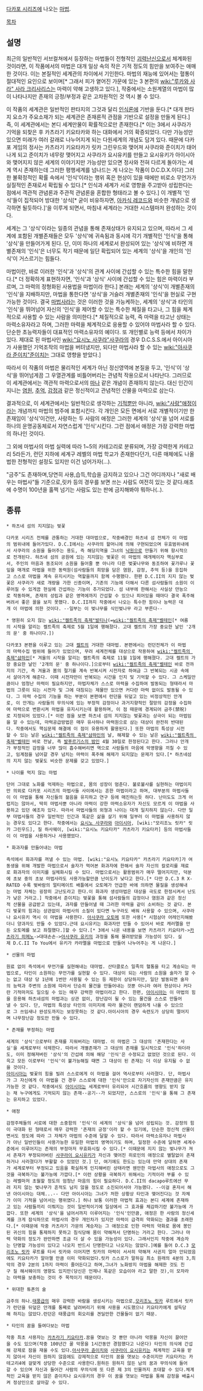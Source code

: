 [[다카포 시리즈]]에 나오는 [[마법]].

[[목차]]

== 설명 ==
최근의 일반적인 서브컬쳐에서 등장하는 마법들이 전형적인 [[괴력난신]]으로서 체계화된 것이라면, 이 작품에서의 마법은 대개 일상 속의 작은 기적 정도의 힘만을 보여주는 애매한 것이다. 이는 본질적인 세계관의 차이에서 기인한다. 마법의 재능에 있어서는 혈통이 절대적인 요인으로 보이며[* 그래서 피가 옅어진 가문에 있는 3 본편의 [[wiki:"루카와 사라" 사라 크리사리스]]는 마력이 약해 고생하고 있다.], 작중에서는 소원계열의 마법이 많이 나타나지만 존재의 긍정/부정과 같은 고차원적인 것 역시 볼 수 있다. 

이 작품의 세계관은 일반적인 판타지의 그것과 달리 [[인식론]]에 기반을 둔다.[* 대개 판타지 요소가 주요소재가 되는 세계관은 존재론적 관점을 기반으로 설정을 만들게 된다.] 즉, 이 세계관에서는 본디 세계만물이 확률적으로만 존재한다.[* 이는 3에서 사쿠라가 기억을 되찾은 후 카츠라기 키요타카와 하는 대화에서 거의 확증되었다. 다만 가능성만 있으면 미래가 여러 갈래로 나누어지게 되는 다원세계의 개념도 담겨 있다. 때문에 다카포 게임의 정사는 카츠라기 키요타카가 릿카 그린우드와 맺어져 사쿠라와 준이치가 태어나게 되고 준이치가 네무랑 맺어지고 사쿠라가 요시유키를 만들고 요시유키가 아이시아와 맺어지지 않은 세계의 이야기지만 가능성만 있으면 정사와 전혀 다르게 돌아가는 세계 역시 존재하는데 그러한 평행세계를 넘나드는 게 나오는 작품이 D.C.D.X.이다] 그러한 불확정적인 확률 속에서 '인식'이라는 행위 혹은 현상이 있을 때에만 비로소 무언가가 실질적인 존재로서 확립될 수 있다.[* 인식과 세계가 서로 영향을 주고받아 성립한다는 점에서 객관적 관념론과 주관적 관념론을 혼합한 형태라고 볼 수 있다.] 이 개별적 '인식'들이 집적되어 방대한 '상식[* 굳이 비유하자면, [[아카식 레코드]]와 비슷한 개념으로 생각하면 될듯하다.]'을 이루게 되면서, 마침내 세계라는 거대한 시스템마저 완성하는 것이다.

세계는 그 '상식'이라는 일종의 관념을 통해 존재상태가 유지되고 있으며, 따라서 그 세계에 포함된 개별존재들은 모두 '상식'에 귀속됨과 동시에 각기 개별적인 '인식'을 통해 '상식'을 만들어가게 된다. 단, 이미 하나의 세계로서 완성되어 있는 '상식'에 비하면 개별존재의 '인식'은 너무도 작기 때문에 일단 확립되어 있는 세계의 '상식'을 개인의 '인식'이 거스르기는 힘들다.

마법이란, 바로 이러한 '인식'과 '상식'의 관계 사이에 간섭할 수 있는 특수한 힘을 말한다.[* 더 정확하게 표현하자면, '인식'과 '상식' 사이에 간섭할 수 있는 힘은 마력이라 부르며, 그 마력의 정형화된 사용법을 마법이라 한다.] 본래는 세계의 '상식'이 개별존재의 '인식'을 지배하지만, 마법을 통한다면 '상식'을 거슬러 개별존재의 '인식'을 현실로 구현가능한 것이다. 결국 [[마법사]]라는 것은 이러한 것을 가능케하는, 세계의 '상식'과 타인의 '인식'을 뛰어넘어 자신의 '인식'을 제어할 수 있는 특수한 체질을 타고나, 그 힘을 체계적으로 사용할 수 있는 사람을 의미한다.[* 체질적으로 능력, 즉 마력을 타고난 상태는 마력소유자라고 하며, 그러한 마력을 체계적으로 응용할 수 있어야 마법사라 할 수 있다. 단순한 초능력자들이 대표적인 마력소유자의 예이다. 또 개인별로 능력 등에서 차이가 있다. 제대로 된 마법사인 [[wiki:"요시노 사쿠라"사쿠라]]의 경우 D.C.S.S.에서 아이시아가 사용했던 기억조작의 마법을 버텨냈지만, 되다만 마법사라 할 수 있는 [[wiki:"아사쿠라 준이치"준이치]]는 그대로 영향을 받았다.]

따라서 이 작품의 마법은 물리적인 세계가 아닌 정신영역에 본질을 두고, '인식'이 '상식'을 뛰어넘게끔 그 우열관계를 비틀어버리는 관념적 작용으로서 나타난다. 그러므로 이 세계관에서는 객관적 마력으로서의 [[마나]] 같은 개념이 존재하지 않는다. 대신 인간이 지니는 [[염원]], [[추억]], [[감정]]과 같은 정신적이고 관념적인 산물을 마력으로 삼는다.

결과적으로, 이 세계관에서는 일반적으로 생각하는 [[기적]]뿐만 아니라, [[wiki:"사랑"애정]]이라는 개념까지 마법의 범주에 포함시킨다. 각 개인은 모든 면에서 서로 개별적이기만 한 존재임이 '상식'이건만, 사랑하는 두 사람의 애정은 그러한 세계의 '상식'을 넘어 서로를 하나의 운명공동체로서 자연스럽게 '인식'시킨다. 그런 점에서 애정은 가장 강력한 마법의 하나인 것이다.

그 외에 마법사의 마법 실력에 따라 1~5의 카테고리로 분류되며, 가장 강력한게 카테고리 5라든가, 런던 지하에 세계구 레벨의 마법 학교가 존재한다던가, 다른 매체에도 나올 법한 전형적인 설정도 있지만 이건 넘어가자(...).

"금주"도 존재하며,당연히 사용,습득,학습을 금지하고 있으나 그건 어디까지나 "새로 배우는 마법사"들 기준으로,릿카 등의 경우를 보면 쓰는 사람도 여전히 있는 것 같다.애초에 수명이 100년을 훌쩍 넘기는 사람도 있는 판에 금지해봐야 뭐하나(‥).

== 종류 ==

 * 하츠네 섬의 지지않는 벚꽃

 다카포 시리즈 전체를 관통하는 거대한 대마법으로, 작중배경인 하츠네 섬 전체가 이 마법의 범위내에 들어가있다. D.C.I에서는 사쿠라의 할머니에 의해 구현되었으며 유효범위내에서 사쿠라의 소원을 들어주는 용도, 즉 해당지역을 그녀의 [[낙원]]으로 만들기 위해 항시적으로 전개된다. 하츠네 섬의 공원에 있는 지지않는 벚꽃은 이 마법의 매개체이자 핵심부로서, 주인의 마음과 동조되어 소원을 들어줄 뿐 아니라 다른 벚꽃나무와 동조하여 꽃가루나 꽃잎을 매개로 마법을 위한 동력원(섬사람들의 희망을 담은 염원, 감정, 추억 등)을 응집하고 스스로 마법을 계속 유지시키는 역할을까지 함께 수행했다. 한편 D.C.II의 지지 않는 벚꽃은 사쿠라가 새로 개량을 가한 신종이며, 기존의 기능에 더해서 다른 섬사람들의 소원이 이루어질 수 있게끔 현실에 간섭하는 기능이 추가되었다. 섬 내부에 한해서는 사실상 만능으로 작동하며, 존재의 성립과 같은 영역에까지 간섭할 수 있으나 피어있을 때마다 결국 폭주해버려서 좋은 꼴을 보지 못했다. D.C.II까지 작중에서 나오는 특수한 힘이나 능력은 대개 이 마법에 의한 것이다. --일부는 이 벚나무를 식인벚나무 라고 부른다--


 * 영원히 오지 않는 [[wiki:"켈트족의 축제"발티나]](=[[wiki:"켈트족의 축제"벨테인]][* 여름의 시작을 알리는 켈트족의 축제로 5월 1일에 행해졌다. 고대 켈트의 가장 중요한 날인 '2개의 문' 중 하나이다.])

 다카포3 본편을 이루고 있는 고대 [[켈트]]의 거대한 대마법. 본편에서는 런던전체가 이 마법의 마력수집 범위에 들어가 있었으며, 무려 세계전체를 대상으로 작용하여 [[wiki:"켈트족의 축제"샴하인]][* 겨울의 시작을 알리는 켈트족의 축제로 11월 1일에 행해졌다. 고대 켈트의 가장 중요한 날인 '2개의 문' 중 하나이다.]으로부터 [[wiki:"켈트족의 축제"벨테인]] 바로 전까지의 기간, 즉 겨울과 봄의 절기를 계속 반복시켜 시전자로 하여금 그 반복되는 시공 속에서 살아가게 해준다. 이때 시전자만이 반복되는 시간을 인지 및 기억할 수 있다. 그 스케일만큼이나 엄청난 마력이 필요하지만, 마법자체가 스스로 마력을 수집하여 발동되는 형태라서 마법의 그릇이 되는 시전자 및 그에 대칭되는 제물만 있으면 커다란 마력 없이도 발동될 수 있다. 그 마력 수집의 기능을 하는 부분이 본편에서 런던을 뒤덮고 있는 비정상적인 안개로, 이 안개는 사람들의 무의식에 있는 부정적 감정이나 과거지향적인 절망의 감정을 수집하여 마력으로 변환시켜 마법을 유지시키는데 활용하며, 이 점 때문에 경계되어 금주(禁呪)로 지정되어 있었다.[* 이런 점을 보면 하츠네 섬의 지지않는 벚꽃과는 상극이 되는 마법임을 알 수 있는데, 마력공급방법은 매우 유사하나 마력원으로 삼는 대상이 완전히 반대된다. 작중에서도 핵심문제 해결에 이 점이 유용하게 활용된다.] 또한 마법의 특성상 시전할 수 있는 날은 [[wiki:"켈트족의 축제"샴하인]]의 날, 해제할 수 있는 날은 [[wiki:"켈트족의 축제"벨테인]] 바로 전날, 즉 [[발푸르기스의 밤]]인 4월 30일로 한정된다고 한다. 그러나 안개가 부정적인 감정을 너무 많이 흡수해버리면 역으로 사람들의 마음에 악영향을 끼칠 수 있고, 임계점을 넘어갈 경우 넘치는 마력이 폭주해 해제가 되지않는 문제가 있다.[* 하츠네섬의 지지 않는 벚꽃도 비슷한 문제를 갖고 있었다.]


 * 나이를 먹지 않는 마법

 단어 그대로 노화를 억제하는 마법으로, 몸의 성장이 멈춘다. 불로불사를 실현하는 마법이지만 의외로 다카포 시리즈의 마법사들 사이에서는 흔한 마법이라고 하며, 대부분의 마법사들이 이 마법을 통해 자신들의 젊음을 유지하고 연구 등에 매진하는듯 하다. 난이도도 크게 어렵지는 않아서, 딱히 마법사뿐 아니라 마력이 강한 마력소유자가 자신도 모르게 이 마법을 사용하고 있던 예조차 있다. 따라서 마법사들의 외형과 나이는 대개 일치하지 않는다. 다만 일부 마법사들의 경우 일반적인 인간과 똑같은 삶을 살기 위해 일부러 이 마법을 사용하지 않는 경우도 있다고 한다. 작중에서는 [[요시노 사쿠라]]와 [[아이시아]], [wiki:"모리조노 릿카" 릿카 그린우드], 질 하사웨이, [wiki:"요시노 키요타카" 카츠라기 키요타카] 등의 마법사들이 이 마법을 사용하거나 사용했었다. 


 * 화과자를 만들어내는 마법

 즉석에서 화과자를 꺼낼 수 있는 마법. [wiki:"요시노 키요타카" 카츠라기 키요타카]가 여동생을 위해 개발한 마법으로서 술자가 먹어본 화과자에 한해서 술자 자신의 칼로리를 재료로 화과자의 이미지를 실체화시킬 수 있다. 마법으로서는 활용범위가 매우 떨어지지만, 덕분에 초보 중의 초보 마법사라도 사용가능할만큼 난이도가 낮다고 한다.[* 다만 D.C.3 R X-RATED 수록 벚바람의 얼티메이트 배틀에서 오토메가 언급한 바에 의하면 물질을 생성해내는 마법 자체는 굉장히 고난도라고 한다.이 화과자 생성마법은 대상을 극도로 한정시켜서 난도가 낮은 거라고.] 작중에서 준이치는 벚꽃을 통해 섬사람들의 감정이나 염원과 같은 정신적 산물을 공급받고 있는데, 과자를 만들어낼 때 그러한 마력을 같이 소비하는 것 같다. 본디 벚꽃의 힘과는 상관없이 마법사의 소질이 있다면 누구라도 배워 사용할 수 있으며, 사쿠라나 요시유키 역시 이 마법을 사용한다. [[아사쿠라 오토메]] 또한 사용[* 시험삼아 어레인지해봤더니 양과자도 만들 수 있었다.근데 요시유키는 화과자만 만들 수 있어서 바로 캐러멜을 만든 오토메를 보고 좌절했다.]할 수 있다.[* 3에서 나온 내용을 보면 카츠라기 키요타카->[[카츠라기 히메노]]->대대손손->[[아사쿠라 유키]]의 과정을 통해 물려받았을 가능성이 있다. 실제 D.C.II To You에서 유키가 카라멜을 마법으로 만들어 나누어주는 게 나온다.]


 * 선물의 마법

 원료 없이 즉석에서 무언가를 실현해내는 대마법. 산타클로스 일족의 혈통을 타고 계승되는 마법으로, 타인이 소원하는 무언가를 실현할 수 있다. 대상이 되는 사람의 소원을 술자가 알 수는 없고 대상 당 1년에 1번만 사용될 수 있는 등 제한이 상당하지만, 일단 발동되면 술자의 능력과 주변의 소원에 따라서 단순히 물건을 만들어내는 것뿐 아니라 여러 현상이나 커다란 기적마저도 일으킬 수 있는 매우 강력한 마법이라고 한다. 한편, [[아이시아]]는 이 마법의 힘을 응용해 하츠네섬의 마법과는 상관 없이, 장난감이 될 수 있는 물건을 스스로 만들어낼 수 있다. 단, 마법의 특성상 타인의 이미지에 따라 물건이 랜덤하게 나올 수 있으므로 그 쓰임새나 완성도까지는 보장못하는 것 같다.아이시아의 경우 숙련도가 상당히 떨어지며 나무장난감 정도만 만들 수 있다.


 * 존재를 부정하는 마법 

 세계의 '상식'으로부터 존재를 지워버리는 대마법. 이 마법은 그 대상의 '존재한다는 사실'을 세계로부터 삭제한다. 따라서 개별존재가 그 대상의 존재를 일시적으로 '인식'하더라도, 이미 정해져버린 '상식'의 간섭에 의해 해당 '인식'은 수정되고 없었던 것으로 된다. 이윽고 모든 이로부터 '인식'이 불가능해질 때면 그 대상이 된 존재는 더 이상 유지될 수 없을 것이다.
 [[아이시아]]는 벚꽃의 힘을 빌려 스스로에게 이 마법을 걸어 역사로부터 사라졌다. 단, 마법사가 그 자신에게 이 마법을 건 경우 스스로에 대한 '인식'만으로 자기자신의 존재만큼은 유지가능한 것 같다. 작중에서도 [[아이시아]]는 세계로부터 유리되어 시간흐름의 영향도 받지 않는 채 누구에게도 기억되지 않는 존재--공기--가 되었지만, 스스로의 '인식'을 통해 그 존재는 유지하고 있었다.


 * 애정

 감정주체들의 서로에 대한 소중함의 '인식'이 세계의 '상식'을 넘어 성립되는 것. 감정의 힘이 극대화 된 형태로서 매우 강력한 '존재의 긍정'이라 할 수 있기에, 단순한 정신적 산물이면서도 정도에 따라 그 자체가 마법의 수준에 달할 수 있다. 따라서 마력소유자나 마법사가 아닌 일반인들이 사용가능한 유일한 마법의 영역이기도 하며, 일정한 수준에 달하면 세계수준에서 이루어지는 존재의 부정마저 무효화시킬 수 있다.[* 이때문에 지지 않는 벚나무가 져서 존재가 부정되어버린 [[사쿠라이 요시유키]]가 자신과 맺어진 히로인의 애정으로 별탈없이 존재하거나 사라졌다가 부활할 수 있었던 것.] 단, 여기에도 한도는 있는데 만약 상대의 존재가 세계로부터 부정되고 있음을 확실하게 인지해버린 상태라면 웬만한 마법사의 애정으로도 그것을 극복하기는 불가능에 가깝다.[* 이런 상황을 극복하기 위해서는 기적이라 부를 수 있는 레벨마저 초월할 정도의 엄청난 마음의 힘이 필요하다. D.C.II의 dacapo루트에선 무려 지지 않는 벚나무가 흔적도 남지 않을 정도로 소진되어서야 가능했다. --이걸 혼자서 해낸 아이시아는 대체...-- 다만 아이시아는 그녀가 처한 상황상 타인과 맺어진다는 것 자체가 이미 기적을 넘어서는 행위였다.] 허나 보통 이러한 마법적 효과는 본디 세계에 존재하고 있는 사람들끼리 이뤄지는 것이 일반적이기에 일상에서 그 효과를 체감하기란 불가능에 가깝다. 또한 세계의 '상식'을 넘어서까지 이루어지는 '인식'인만큼, 애정은 한 사람의 정신세계를 크게 잠식하므로 마법사의 경우 개인차가 있지만 마력이 급격히 약화되는 결과를 초래한다.[* 이때문에 작중 카츠라기 가문의 계승자는 그 애정으로 인한 마력의 약화로 몸에 봉인된 귀신의 힘을 통제하지 못하고 침식당해 몸이 약해져서 단명하는 거라고 한다. 그러나 마력 약화의 정도가 완만하면 조금 더 살 수 있을 가능성이 있다. 그래서인지 작중에 계승자는 단명할 가능성이 있다고 나오지 반드시 단명한다고 나오지는 않았다.]예를 들어 D.C.3 [[모리조노 릿카]] 루트를 타서 릿카와 이어지면 릿카의 마력이 서서히 약해져 사귄지 얼마 안되었음에도 키요타카가 알아챌 만큼 이미 약화되었다.릿카 스스로가 말하길 최소 원래의 4분의 3,최악의 경우 2분의 1까지 마력이 줄어든다고 하며,그녀가 노화방지 마법을 해제한 것도 친구 질 해서웨이의 영향도 있지만(당신은 언제나 똑같은 모습이야 라고 말한 것),이 모자라는 마력을 보충하는 것이 주 목적이기 때문이다.


 * 위대한 튜폰의 술

 금주의 하나.[[태풍]]급의 매우 강력한 바람을 생성시키는 마법으로,[[모리조노 릿카]] 루트에서 릿카가 런던을 뒤덮은 안개를 통째로 날려버리기 위해 사용을 시도했으나 키요타카에게 설득당해 하지는 않았다.런던은 태풍급의 회오리를 견딜만한 건물들이 없기 때문.


 * 타인의 꿈을 들여다보는 마법

 작중 최초 사용자는 [[카츠라기 키요타카]].꿈을 엿보는 것 뿐만 아니라 악몽을 자신이 끌어안을 수도 있으며(작중 100년간 꿀 악몽을 1시간동안 경험했다고 나온다) 타인의 의식에 간섭해 강제로 잠을 재울 수도 있다.[[아사쿠라 쥰이치]]와 [[사쿠라이 요시유키]]는 체계적인 교육을 받지 않아서 자신이 원하지 않음에도 강제적으로 타인의 꿈을 엿보는 수준이지만 키요타카는 카테고리4에 걸맞게 상당한 수준으로 사용한다.원하든 원하지 않든 남의 꿈과 무의식에 들어갈 수 있으며 자신과 들어간 사람의 무의식에 또 다른 제 3의 인물까지 초대할 수 있다.체계적인 교육을 받지 않은 쥰이치나 요시유키의 경우 이 꿈을 엿보는 마법을 통해 감정을 배출시켜 정상인으로 살아갈 수 있다.

